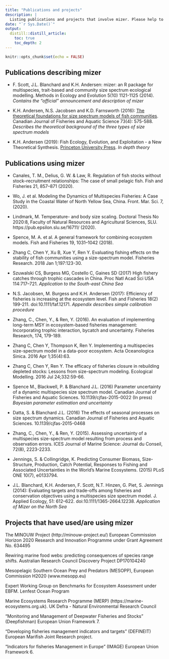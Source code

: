 ```yaml
---
title: "Publications and projects"
description: |
  Listing publications and projects that involve mizer. Please help to update.
date: "`r Sys.Date()`"
output: 
  distill::distill_article:
    toc: true
    toc_depth: 2
---
```


```r
knitr::opts_chunk$set(echo = FALSE)
```

## Publications describing mizer
* F. Scott, J.L. Blanchard and K.H. Andersen: mizer: an R package for multispecies, trait-based and community size spectrum ecological modelling. Methods in Ecology and Evolution 5(10) 1121-1125 (2014). _Contains the "official" announcement and description of mizer_

* K.H. Andersen, N.S. Jacobsen and K.D. Farnsworth (2016): [The theoretical foundations for size spectrum models of fish communities](https://www.nrcresearchpress.com/doi/abs/10.1139/cjfas-2015-0230#.XLGeHS97HOR). Canadian Journal of Fisheries and Aquatic Science 73(4): 575-588. _Describes the theoretical background of the three types of size spectrum models_

* K.H. Andersen (2019): Fish Ecology, Evolution, and Exploitation - a New Theoretical Synthesis. [Princeton University Press](https://press.princeton.edu/titles/13516.html).  _In depth theory_

## Publications using mizer

* Canales, T. M., Delius, G. W. & Law, R. Regulation of fish stocks without stock–recruitment relationships: The case of small pelagic fish. Fish and Fisheries 21, 857–871 (2020).

* Wo, J. et al. Modeling the Dynamics of Multispecies Fisheries: A Case Study in the Coastal Water of North Yellow Sea, China. Front. Mar. Sci. 7, (2020).

* Lindmark, M. Temperature- and body size scaling. Doctoral Thesis No 2020:8,
Faculty of Natural Resources and Agricultural Sciences, SLU.
https://pub.epsilon.slu.se/16711/ (2020).


* Spence, M. A. et al. A general framework for combining ecosystem models. Fish and Fisheries 19, 1031–1042 (2018).

* Zhang C, Chen Y, Xu B, Xue Y, Ren Y. Evaluating fishing effects on the stability of fish communities using a size-spectrum model. Fisheries Research. 2018 Jan 1;197:123-30.

* Szuwalski CS, Burgess MG, Costello C, Gaines SD (2017) High fishery catches through trophic cascades in China. Proc Natl Acad Sci USA 114:717–721. _Application to the South-east China Sea_

* N.S. Jacobsen, M. Burgess and K.H. Andersen (2017): Efficiency of fisheries is increasing at the ecosystem level. Fish and Fisheries 18(2) 199-211. doi:10.1111/faf.12171. _Appendix describes simple calibration procedure_

* Zhang, C., Chen, Y., & Ren, Y. (2016). An evaluation of implementing long-term MSY in ecosystem-based fisheries management: Incorporating trophic interaction, bycatch and uncertainty. Fisheries Research, 174, 179-189.

* Zhang C, Chen Y, Thompson K, Ren Y. Implementing a multispecies size-spectrum model in a data-poor ecosystem. Acta Oceanologica Sinica. 2016 Apr 1;35(4):63.

* Zhang C, Chen Y, Ren Y. The efficacy of fisheries closure in rebuilding depleted stocks: Lessons from size-spectrum modeling. Ecological Modelling. 2016 Jul 24;332:59-66.

* Spence M., Blackwell, P. & Blanchard J.L. (2016) Parameter uncertainty of a dynamic multispecies size spectrum model. Canadian Journal of Fisheries and Aquatic Sciences. 10.1139/cjfas-2015-0022 (In press)
_Bayesian parameter estimation and uncertainty_

* Datta, S. & Blanchard J.L. (2016) The effects of seasonal processes on size spectrum dynamics. Canadian Journal of Fisheries and Aquatic Sciences. 10.1139/cjfas-2015-0468

* Zhang, C., Chen, Y., & Ren, Y. (2015). Assessing uncertainty of a multispecies size-spectrum model resulting from process and observation errors. ICES Journal of Marine Science: Journal du Conseil, 72(8), 2223-2233.

* Jennings, S. & Collingridge, K. Predicting Consumer Biomass, Size-Structure,
Production, Catch Potential, Responses to Fishing and Associated Uncertainties in the World’s Marine Ecosystems. (2015) PLoS ONE 10(7), e0133794.

* J.L. Blanchard, K.H. Andersen, F. Scott, N.T. Hinzen, G. Piet, S. Jennings (2014): Evaluating targets and trade-offs among fisheries and conservation objectives using a multispecies size spectrum model. J. Applied Ecology, 51: 612–622. doi:10.1111/1365-2664.12238. _Application of Mizer on the North Sea_


## Projects that have used/are using mizer

The MINOUW Project (http://minouw-project.eu/) European Commission Horizon 2020 Research and Innovation Programme under Grant Agreement No. 634495

Rewiring marine food webs: predicting consequences of species range shifts. Australian Research Council Discovery Project DP170104240

Mesopelagic Southern Ocean Prey and Predators (MESOPP), European Commission H2020 (www.mesopp.eu)

Expert Working Group on Benchmarks for Ecosystem Assessment under EBFM. Lenfest Ocean Program 

Marine Ecosystems Research Programme (MERP) (https://marine-ecosystems.org.uk). UK Defra - Natural Environmental Research Council

“Monitoring and Management of Deepwater Fisheries and Stocks” (Deepfishman) European Union Framework 7. 

“Developing fisheries management indicators and targets” (DEFINEIT) European Marifish Joint Research project. 

“Indicators for fisheries Management in Europe” (IMAGE) European Union Framework 6. 